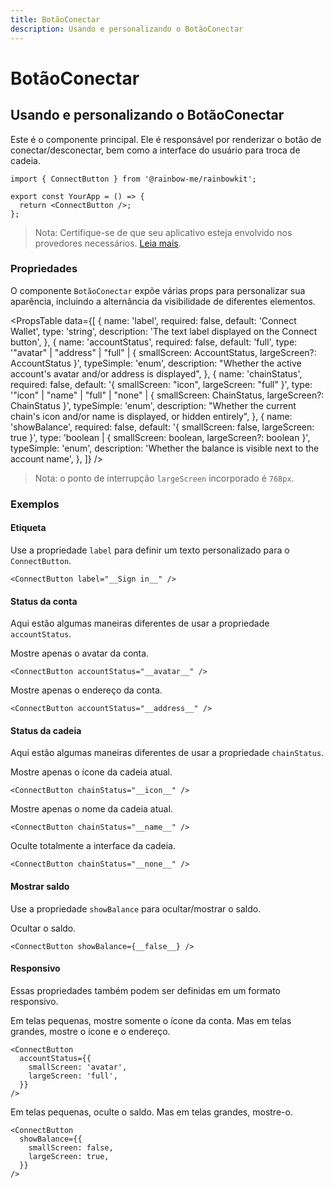```yaml
---
title: BotãoConectar
description: Usando e personalizando o BotãoConectar
---
```


# BotãoConectar

## Usando e personalizando o BotãoConectar

Este é o componente principal. Ele é responsável por renderizar o botão de conectar/desconectar, bem como a interface do usuário para troca de cadeia.

```tsx
import { ConnectButton } from '@rainbow-me/rainbowkit';

export const YourApp = () => {
  return <ConnectButton />;
};
```

> Nota: Certifique-se de que seu aplicativo esteja envolvido nos provedores necessários. [Leia mais](/docs/installation#wrap-providers).

### Propriedades

O componente `BotãoConectar` expõe várias props para personalizar sua aparência, incluindo a alternância da visibilidade de diferentes elementos.

<PropsTable
  data={[
    {
      name: 'label',
      required: false,
      default: 'Connect Wallet',
      type: 'string',
      description: 'The text label displayed on the Connect button',
    },
    {
      name: 'accountStatus',
      required: false,
      default: 'full',
      type: '"avatar" | "address" | "full" | { smallScreen: AccountStatus, largeScreen?: AccountStatus }',
      typeSimple: 'enum',
      description:
        "Whether the active account's avatar and/or address is displayed",
    },
    {
      name: 'chainStatus',
      required: false,
      default: '{ smallScreen: "icon", largeScreen: "full" }',
      type: '"icon" | "name" | "full" | "none" | { smallScreen: ChainStatus, largeScreen?: ChainStatus }',
      typeSimple: 'enum',
      description:
        "Whether the current chain's icon and/or name is displayed, or hidden entirely",
    },
    {
      name: 'showBalance',
      required: false,
      default: '{ smallScreen: false, largeScreen: true }',
      type: 'boolean | { smallScreen: boolean, largeScreen?: boolean }',
      typeSimple: 'enum',
      description:
        'Whether the balance is visible next to the account name',
    },
  ]}
/>

> Nota: o ponto de interrupção `largeScreen` incorporado é `768px`.

### Exemplos

#### Etiqueta

Use a propriedade `label` para definir um texto personalizado para o `ConnectButton`.

```tsx
<ConnectButton label="__Sign in__" />
```

#### Status da conta

Aqui estão algumas maneiras diferentes de usar a propriedade `accountStatus`.

Mostre apenas o avatar da conta.

```tsx
<ConnectButton accountStatus="__avatar__" />
```

Mostre apenas o endereço da conta.

```tsx
<ConnectButton accountStatus="__address__" />
```

#### Status da cadeia

Aqui estão algumas maneiras diferentes de usar a propriedade `chainStatus`.

Mostre apenas o ícone da cadeia atual.

```tsx
<ConnectButton chainStatus="__icon__" />
```

Mostre apenas o nome da cadeia atual.

```tsx
<ConnectButton chainStatus="__name__" />
```

Oculte totalmente a interface da cadeia.

```tsx
<ConnectButton chainStatus="__none__" />
```

#### Mostrar saldo

Use a propriedade `showBalance` para ocultar/mostrar o saldo.

Ocultar o saldo.

```tsx
<ConnectButton showBalance={__false__} />
```

#### Responsivo

Essas propriedades também podem ser definidas em um formato responsivo.

Em telas pequenas, mostre somente o ícone da conta. Mas em telas grandes, mostre o ícone e o endereço.

```tsx
<ConnectButton
  accountStatus={{
    smallScreen: 'avatar',
    largeScreen: 'full',
  }}
/>
```

Em telas pequenas, oculte o saldo. Mas em telas grandes, mostre-o.

```tsx
<ConnectButton
  showBalance={{
    smallScreen: false,
    largeScreen: true,
  }}
/>
```
